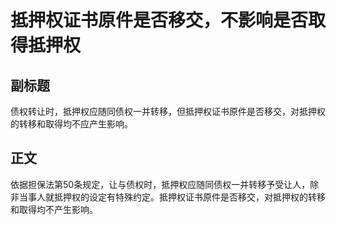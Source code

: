 # 抵押权证书原件是否移交，不影响是否取得抵押权
## 副标题
债权转让时，抵押权应随同债权一并转移，但抵押权证书原件是否移交，对抵押权的转移和取得均不应产生影响。
## 正文
依据担保法第50条规定，让与债权时，抵押权应随同债权一并转移予受让人，除非当事人就抵押权的设定有特殊约定。抵押权证书原件是否移交，对抵押权的转移和取得均不产生影响。